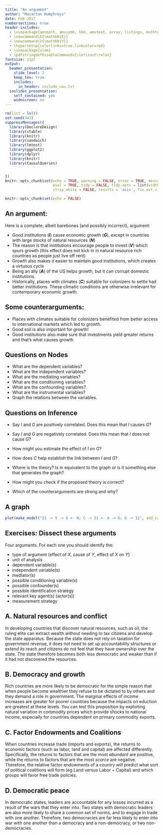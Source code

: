 ```yaml
---
title: "An argument"
author: "Macartan Humphreys"
date: Feb 2017
numbersections: true
header-includes:
  - \usepackage{amsmath, amssymb, bbm, amstext, array, listings, mathtools, multicolumn, caption, color, graphics, ulem, caption, changepage, atbegshi, soul}
  - \newcommand\E{\mathbb{E}}
  - \newcommand\V{\mathbb{V}}
  - \hypersetup{colorlinks=true,linkcolor=red}
  - \usepackage{ulem}
  - \pdfstringdefDisableCommands{\let\sout\relax}
fontsize: 11pt  
output:
  beamer_presentation:
    slide_level: 2
    keep_tex: true
    includes:
      in_header: include_nav.txt
  ioslides_presentation:
    self_contained: yes
    widescreen: no
---
```

  
```r
rm(list = ls())
set.seed(343)
suppressMessages({
  library(DeclareDesign)
  library(xtable)
  library(knitr)
  library(sandwich)
  library(lmtest)
  library(ggplot2)
  library(dplyr)
  library(knitr)
  library(CausalQueries)


})
knitr::opts_chunk$set(echo = TRUE, warning = FALSE, error = TRUE, message = FALSE, 
                      eval = TRUE, tidy = FALSE, tidy.opts = list(width.cutoff = 50),
                      strip_white = FALSE, results = 'asis', fix.ext = 'pdf', cache = FALSE)

```


```r
knitr::opts_chunk$set(echo = FALSE)
```

## An argument:

Here is a complete, albeit barebones (and possibly incorrect), argument:

* Good institutions (***I***) cause economic growth (***G***), except in countries with large stocks of natural resources (***N***)
* The reason is that institutions encourage people to invest (***V***) which spurs growth (this effect does not kick in in natural resource rich countries as people just live off rent)  
* Growth also makes it easier to maintain good institutions, which creates a virtuous cycle 
* Being an ally (***A***) of the US helps  growth, but it can corrupt domestic institutions.
* Historically, places with climates (***C***) suitable for colonizers to settle had better institutions. These climatic conditions are otherwise irrelevant for contemporary economic growth. 

## Some counterarguments:

*	Places with climates suitable for colonizers benefited from better access to international markets which led to growth.
*	Good soil is also important for growth! 
* Good institutions also make sure that investments yield greater returns and that's what causes growth


## Questions on Nodes

* 	What are the dependent variables?
* 	What are the independent variables?
* 	What are the mediating variables?
* 	What are the conditioning variables?
* 	What are the confounding variables?
* 	What are the instrumental variables?
* 	Graph the relations between the variables.

## Questions on Inference

* 	Say *I* and *G* are positively correlated. Does this mean that *I* causes *G*?
* 	Say *I* and *G* are negatively correlated. Does this mean that *I* does not cause *G*?
* 	How might you estimate the effect of *I* on *G*?
* 	How does *C* help establish the link between *I* and *G*?

* Where is the theory? Is in equivalent to the graph or is it something else that generates the graph?
* 	How might you check if the proposed theory is correct?
* 	Which of the counterarguments are strong and why?

## A graph


```r
plot(make_model("I1 -> V -> G <- N; C -> I1 <- A -> G; G -> I2", add_causal_types = FALSE)) + ggtitle("")
```



## Exercises: Dissect these arguments

Four arguments. For each one you should identify the:

* type of argument (effect of $X$, cause of $Y$, effect of $X$ on $Y$)
* unit of analysis
* dependent variable(s)
* independent variable(s)
* mediator(s)
* possible conditioning variable(s)
* possible confounder(s)
* possible identification strategy
* relevant key agent(s) (actor(s))
* measurement strategy


## A. Natural resources and conflict

In developing countries that discover natural resources, such as oil, the ruling elite can extract wealth without needing to tax citizens and develop the state apparatus. Because the state does not rely on taxation for government revenue, it does not need to set up accountability structures or extend its reach and citizens do not feel that they have ownership over the state. The state therefore becomes both less democratic and weaker than if it had not discovered the resources.

##  B. Democracy and growth

Rich countries are more likely to be democratic for the simple reason that when people become wealthier they refuse to be dictated to by others and they demand a role in government. The marginal effects of income increases are greater for poorer countries because the impacts on eduction are greatest at these levels. You can test this proposition by exploiting natural variation in commodity prices which provide shocks to national income, especially for countries dependent on primary commodity exports.

## C. Factor Endowments and Coalitions

When countries increase trade (imports and exports), the returns to economic factors (such as labor, land and capital) are affected differently. Specifically, the returns to factors that are the most *abundant* are positive, while the returns to factors that are the most *scarce* are  negative. Therefore, the relative factor endowments of a country will predict what sort of political coalitions will form (eg Land versus Labor + Capital) and which groups will favor free trade policies. 

## D. Democratic peace 

In democratic states, leaders are accountable for any losses incurred as a result of the wars that they enter into. Two states with democratic leaders are also more likely to share a common set of norms, and to engage in trade with one another. Therefore, two democracies are far less likely to enter into war with one another than a democracy and a non-democracy, or two non-democracies.

